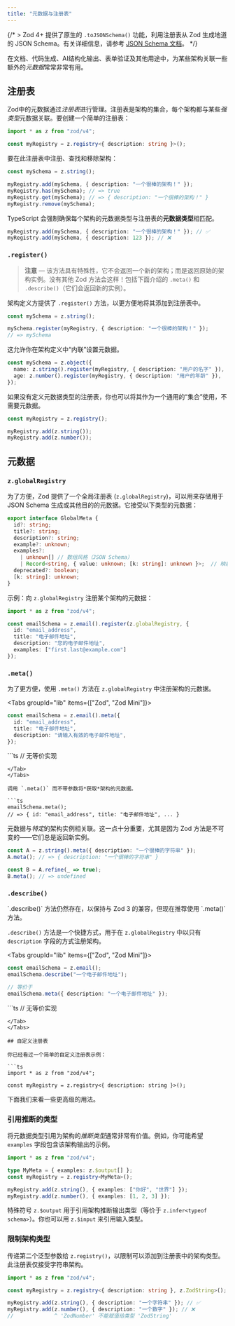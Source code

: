 ```yaml
---
title: "元数据与注册表"
---
```



{/* > Zod 4+ 提供了原生的 `.toJSONSchema()` 功能，利用注册表从 Zod 生成地道的 JSON Schema。有关详细信息，请参考 [JSON Schema 文档](/json-schema)。 */}

在文档、代码生成、AI结构化输出、表单验证及其他用途中，为某些架构关联一些额外的*元数据*常常非常有用。

## 注册表

Zod中的元数据通过*注册表*进行管理。注册表是架构的集合，每个架构都与某些*强类型*元数据关联。要创建一个简单的注册表：

```ts
import * as z from "zod/v4";

const myRegistry = z.registry<{ description: string }>();
```

要在此注册表中注册、查找和移除架构：

```ts
const mySchema = z.string();

myRegistry.add(mySchema, { description: "一个很棒的架构！" });
myRegistry.has(mySchema); // => true
myRegistry.get(mySchema); // => { description: "一个很棒的架构！" }
myRegistry.remove(mySchema);
```

TypeScript 会强制确保每个架构的元数据类型与注册表的**元数据类型**相匹配。

```ts
myRegistry.add(mySchema, { description: "一个很棒的架构！" }); // ✅
myRegistry.add(mySchema, { description: 123 }); // ❌
```

### `.register()`

> **注意** — 该方法具有特殊性，它不会返回一个新的架构；而是返回原始的架构实例。没有其他 Zod 方法会这样！包括下面介绍的 `.meta()` 和 `.describe()`（它们会返回新的实例）。

架构定义方提供了 `.register()` 方法，以更方便地将其添加到注册表中。

```ts
const mySchema = z.string();

mySchema.register(myRegistry, { description: "一个很棒的架构！" });
// => mySchema
```

这允许你在架构定义中“内联”设置元数据。

```ts
const mySchema = z.object({
  name: z.string().register(myRegistry, { description: "用户的名字" }),
  age: z.number().register(myRegistry, { description: "用户的年龄" }),
});
```

<Callout>
如果没有定义元数据类型的注册表，你也可以将其作为一个通用的“集合”使用，不需要元数据。

```ts
const myRegistry = z.registry();

myRegistry.add(z.string());
myRegistry.add(z.number());
```
</Callout>


## 元数据

### `z.globalRegistry`

为了方便，Zod 提供了一个全局注册表 (`z.globalRegistry`)，可以用来存储用于 JSON Schema 生成或其他目的的元数据。它接受以下类型的元数据：

```ts
export interface GlobalMeta {
  id?: string;
  title?: string;
  description?: string;
  example?: unknown;
  examples?: 
    | unknown[] // 数组风格（JSON Schema）
    | Record<string, { value: unknown; [k: string]: unknown }>;  // 映射风格（OpenAPI）
  deprecated?: boolean;
  [k: string]: unknown;
}
```

示例：向 `z.globalRegistry` 注册某个架构的元数据：

```ts
import * as z from "zod/v4";

const emailSchema = z.email().register(z.globalRegistry, { 
  id: "email_address",
  title: "电子邮件地址",
  description: "您的电子邮件地址",
  examples: ["first.last@example.com"]
});
```

### `.meta()`

为了更方便，使用 `.meta()` 方法在 `z.globalRegistry` 中注册架构的元数据。

<Tabs groupId="lib" items={["Zod", "Zod Mini"]}>
<Tab value="Zod">
```ts
const emailSchema = z.email().meta({ 
  id: "email_address",
  title: "电子邮件地址",
  description: "请输入有效的电子邮件地址",
});
```
</Tab>
<Tab value="Zod Mini">
```ts
// 无等价实现
  
 
```
</Tab>
</Tabs>

调用 `.meta()` 而不带参数将*获取*架构的元数据。

```ts
emailSchema.meta();
// => { id: "email_address", title: "电子邮件地址", ... }
```

元数据与*特定*的架构实例相关联。这一点十分重要，尤其是因为 Zod 方法是不可变的——它们总是返回新实例。

```ts
const A = z.string().meta({ description: "一个很棒的字符串" });
A.meta(); // => { description: "一个很棒的字符串" }

const B = A.refine(_ => true);
B.meta(); // => undefined
```

### `.describe()`

<Callout>
`.describe()` 方法仍然存在，以保持与 Zod 3 的兼容，但现在推荐使用 `.meta()` 方法。
</Callout>

`.describe()` 方法是一个快捷方式，用于在 `z.globalRegistry` 中以只有 `description` 字段的方式注册架构。

<Tabs groupId="lib" items={["Zod", "Zod Mini"]}>
<Tab value="Zod">
```ts
const emailSchema = z.email();
emailSchema.describe("一个电子邮件地址");

// 等价于
emailSchema.meta({ description: "一个电子邮件地址" });
```
</Tab>
<Tab value="Zod Mini">
```ts
// 无等价实现
 
 
 
 
```
</Tab>
</Tabs>

## 自定义注册表

你已经看过一个简单的自定义注册表示例：

```ts
import * as z from "zod/v4";

const myRegistry = z.registry<{ description: string }>();
```

下面我们来看一些更高级的用法。

### 引用推断的类型

将元数据类型引用为架构的*推断类型*通常非常有价值。例如，你可能希望 `examples` 字段包含该架构输出的示例。

```ts
import * as z from "zod/v4";

type MyMeta = { examples: z.$output[] };
const myRegistry = z.registry<MyMeta>();

myRegistry.add(z.string(), { examples: ["你好", "世界"] });
myRegistry.add(z.number(), { examples: [1, 2, 3] });
```

特殊符号 `z.$output` 用于引用架构推断输出类型（等价于 `z.infer<typeof schema>`）。你也可以用 `z.$input` 来引用输入类型。

### 限制架构类型

传递第二个泛型参数给 `z.registry()`，以限制可以添加到注册表中的架构类型。此注册表仅接受字符串架构。

```ts
import * as z from "zod/v4";

const myRegistry = z.registry<{ description: string }, z.ZodString>();

myRegistry.add(z.string(), { description: "一个字符串" }); // ✅
myRegistry.add(z.number(), { description: "一个数字" }); // ❌ 
//             ^ 'ZodNumber' 不能赋值给类型 'ZodString'
```